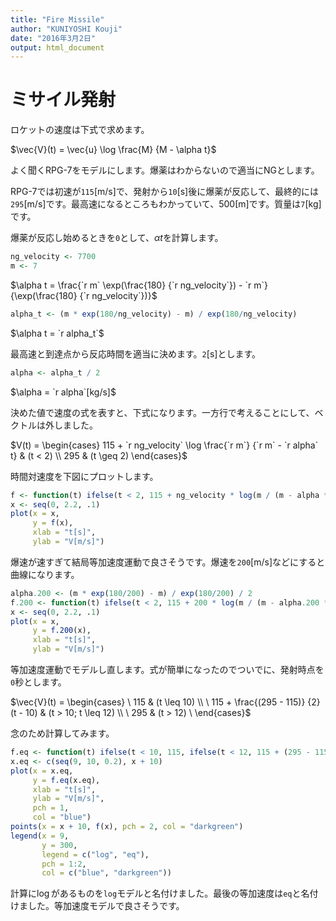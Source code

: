 ```yaml
---
title: "Fire Missile"
author: "KUNIYOSHI Kouji"
date: "2016年3月2日"
output: html_document
---
```


ミサイル発射
============

ロケットの速度は下式で求めます。

$\vec{V}(t) = \vec{u} \log \frac{M} {M - \alpha t}$

よく聞くRPG-7をモデルにします。爆薬はわからないので適当にNGとします。

RPG-7では初速が`115`[m/s]で、発射から`10`[s]後に爆薬が反応して、最終的には`295`[m/s]です。最高速になるところもわかっていて、500[m]です。質量は`7`[kg]です。

爆薬が反応し始めるときを`0`として、$\alpha t$を計算します。

```r
ng_velocity <- 7700
m <- 7
```

$\alpha t = \frac{`r m` \exp(\frac{180} {`r ng_velocity`}) - `r m`} {\exp(\frac{180} {`r ng_velocity`})}$

```r
alpha_t <- (m * exp(180/ng_velocity) - m) / exp(180/ng_velocity)
```

$\alpha t = `r alpha_t`$

最高速と到達点から反応時間を適当に決めます。`2`[s]とします。

```r
alpha <- alpha_t / 2
```

$\alpha = `r alpha`[kg/s]$

決めた値で速度の式を表すと、下式になります。一方行で考えることにして、ベクトルは外しました。

$V(t) = \begin{cases} 115 + `r ng_velocity` \log \frac{`r m`} {`r m` - `r alpha` t} & (t < 2) \\ 295 & (t \geq 2) \end{cases}$

時間対速度を下図にプロットします。

```r
f <- function(t) ifelse(t < 2, 115 + ng_velocity * log(m / (m - alpha * t)), 295)
x <- seq(0, 2.2, .1)
plot(x = x,
     y = f(x),
     xlab = "t[s]",
     ylab = "V[m/s]")
```

爆速が速すぎて結局等加速度運動で良さそうです。爆速を`200`[m/s]などにすると曲線になります。

```r
alpha.200 <- (m * exp(180/200) - m) / exp(180/200) / 2
f.200 <- function(t) ifelse(t < 2, 115 + 200 * log(m / (m - alpha.200 * t)), 295)
x <- seq(0, 2.2, .1)
plot(x = x,
     y = f.200(x),
     xlab = "t[s]",
     ylab = "V[m/s]")
```

等加速度運動でモデルし直します。式が簡単になったのでついでに、発射時点を`0`秒とします。

$\vec{V}(t) = \begin{cases} \
 115 & (t \leq 10) \\ \
 115 + \frac{(295 - 115)} {2} (t - 10) & (t > 10; t \leq 12) \\ \
 295 & (t > 12) \
 \end{cases}$

念のため計算してみます。

```r
f.eq <- function(t) ifelse(t < 10, 115, ifelse(t < 12, 115 + (295 - 115) / 2 * (t - 10), 295))
x.eq <- c(seq(9, 10, 0.2), x + 10)
plot(x = x.eq,
     y = f.eq(x.eq),
     xlab = "t[s]",
     ylab = "V[m/s]",
     pch = 1,
     col = "blue")
points(x = x + 10, f(x), pch = 2, col = "darkgreen")
legend(x = 9,
       y = 300,
       legend = c("log", "eq"),
       pch = 1:2,
       col = c("blue", "darkgreen"))
```

計算に$\log$があるものを`log`モデルと名付けました。最後の等加速度は`eq`と名付けました。等加速度モデルで良さそうです。
